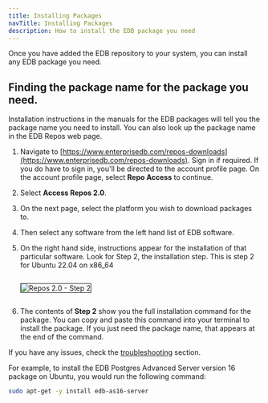```yaml
---
title: Installing Packages
navTitle: Installing Packages
description: How to install the EDB package you need
---
```


Once you have added the EDB repository to your system, you can install any EDB package you need.

## Finding the package name for the package you need.

Installation instructions in the manuals for the EDB packages will tell you the package name you need to install.
You can also look up the package name in the EDB Repos web page.

1. Navigate to [https://www.enterprisedb.com/repos-downloads](https://www.enterprisedb.com/repos-downloads). Sign in if required. If you do have to sign in, you'll be directed to the account profile page. On the account profile page, select **Repo Access** to continue.

2. Select **Access Repos 2.0**.

3. On the next page, select the platform you wish to download packages to.

4. Then select any software from the left hand list of EDB software.

5. On the right hand side, instructions appear for the installation of that particular software. Look for Step 2, the installation step. This is step 2 for Ubuntu 22.04 on x86_64

    <img src="./images/step2.png" alt="Repos 2.0 - Step 2" style="border: 1px solid; margin: 1em auto 1em;"/>

6. The contents of **Step 2** show you the full installation command for the package. You can copy and paste this command into your terminal to install the package. If you just need the package name, that appears at the end of the command. 

If you have any issues, check the [troubleshooting](../troubleshooting) section.

For example, to install the EDB Postgres Advanced Server version 16 package on Ubuntu, you would run the following command:

```bash
sudo apt-get -y install edb-as16-server
```



